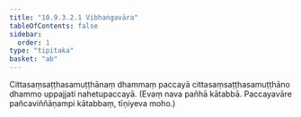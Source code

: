 ```yaml
---
title: "10.9.3.2.1 Vibhaṅgavāra"
tableOfContents: false
sidebar:
  order: 1
type: "tipitaka"
basket: "ab"
---
```



<DynamicBreadcrumb />

<Division number="294">

<Paragraph number="3044">
Cittasaṃsaṭṭhasamuṭṭhānaṃ dhammaṃ paccayā cittasaṃsaṭṭhasamuṭṭhāno dhammo uppajjati nahetupaccayā. (Evaṃ nava pañhā kātabbā. Paccayavāre pañcaviññāṇampi kātabbaṃ, tīṇiyeva moho.)
</Paragraph>
</Division>